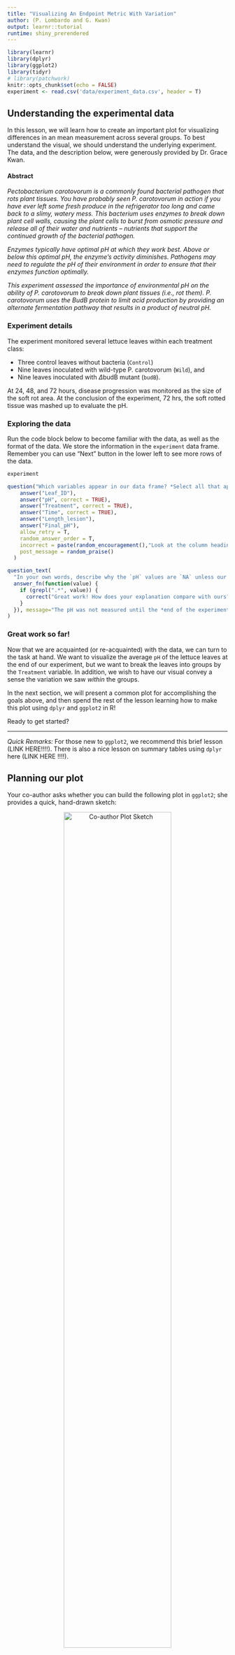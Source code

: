 ```yaml
---
title: "Visualizing An Endpoint Metric With Variation"
author: (P. Lombardo and G. Kwan)
output: learnr::tutorial
runtime: shiny_prerendered
---
```


```r
library(learnr)
library(dplyr)
library(ggplot2)
library(tidyr)
# library(patchwork)
knitr::opts_chunk$set(echo = FALSE)
experiment <- read.csv('data/experiment_data.csv', header = T)
```


## Understanding the experimental data
In this lesson, we will learn how to create an important plot for visualizing differences in an mean measurement across several groups.  To best understand the visual, we should understand the underlying experiment.  The data, and the description below, were generously provided by Dr. Grace Kwan.

#### Abstract

*Pectobacterium carotovorum is a commonly found bacterial pathogen that rots plant tissues. You have probably seen P. carotovorum in action if you have ever left some fresh produce in the refrigerator too long and came back to a slimy, watery mess. This bacterium uses enzymes to break down plant cell walls, causing the plant cells to burst from osmotic pressure and release all of their water and nutrients -- nutrients that support the continued growth of the bacterial pathogen.*

*Enzymes typically have optimal pH at which they work best. Above or below this optimal pH, the enzyme's activity diminishes. Pathogens may need to regulate the pH of their environment in order to ensure that their enzymes function optimally. *

*This experiment assessed the importance of environmental pH on the ability of P. carotovorum to break down plant tissues (i.e., rot them). P. carotovorum uses the BudB protein to limit acid production by providing an alternate fermentation pathway that results in a product of neutral pH.*

### Experiment details
The experiment monitored several lettuce leaves within each treatment class:

* Three control leaves without bacteria (`Control`)
* Nine leaves inoculated with wild-type P. carotovorum (`Wild`), and
* Nine leaves inoculated with $\Delta$budB mutant (`budB`).

At 24, 48, and 72 hours, disease progression was monitored as the size of the soft rot area. At the conclusion of the experiment, 72 hrs, the soft rotted tissue was mashed up to evaluate the pH.


### Exploring the data
Run the code block below to become familiar with the data, as well as the format of the data.  We store the information in the `experiment` data frame. Remember you can use "Next" button in the lower left to see more rows of the data.
```r
experiment
```

```r
question("Which variables appear in our data frame? *Select all that apply.*",
    answer("Leaf_ID"),
    answer("pH", correct = TRUE),
    answer("Treatment", correct = TRUE),
    answer("Time", correct = TRUE),
    answer("Length_lesion"),
    answer("Final_pH"),
    allow_retry = T,
    random_answer_order = T,
    incorrect = paste(random_encouragement(),"Look at the column headings of the data frame after running the code above this question."),
    post_message = random_praise()
  )
```


```r

question_text(
  "In your own words, describe why the `pH` values are `NA` unless our time measurement equals \"72hr\".  Write a sentence before revealing the answer below.<br></br> *Ready to see an explanation?* (***Note***: all responses are marked as correct, so please compare your answer to ours!) <br></br> Submit your sentence to see an example written by us!",
  answer_fn(function(value) {
    if (grepl(".*", value)) {
      correct("Great work! How does your explanation compare with ours?")
    }
  }), message="The pH was not measured until the *end of the experiment*, so only when `Time` equals \"72hr\".  At \"24hr\" or \"48hr\", the measurement value is `NA` to indicate we did not take a measurement at those times."
)

```


### Great work so far!
Now that we are acquainted (or re-acquainted) with the data, we can turn to the task at hand.  We want to visualize the average `pH` of the lettuce leaves at the end of our experiment, but we want to break the leaves into groups by the `Treatment` variable.  In addition, we wish to have our visual convey a sense the variation we saw *within* the groups. 

In the next section, we will present a common plot for accomplishing the goals above, and then spend the rest of the lesson learning how to make this plot using `dplyr` and `ggplot2` in R!

Ready to get started?

***

*Quick Remarks:* For those new to `ggplot2`, we recommend this brief lesson (LINK HERE!!!!).  There is also a nice lesson on summary tables using `dplyr` here (LINK HERE !!!!).


## Planning our plot
Your co-author asks whether you can build the following plot in `ggplot2`; she provides a quick, hand-drawn sketch:

<center><img src="images/plot2draw.jpg" alt="Co-author Plot Sketch" width="70%"></center>

To translate a plot into `ggplot()` code, we start by considering two questions:

1. What aesthetics, `aes()` will we need? 
2. What geometries, `geom_*()`, appear?

### Aesthetics
Getting started with the aesthetics is easiest because our axes will always be part of the aesthetics. Looking at how the axes are labeled, we can surmise:

* `x`: The $x$-axis aesthetic will be our `Treatment` variable, because our group classifications appear as the labels along the axis.
* `y`: The $y$-axis aesthetic is trickier.  Notice it is labeled with ***average*** `pH`.  Average pH is related to, *but not the same as* the `pH` measurement. 

> **Important Idea:** Because the `y` aesthetic reports the average (or mean) pH, we will need to use a data frame that has the average pH per group as a variable (or column).

We can do this by summarizing our `experiment` data frame, but before we jump to this let's continue planning our plot.

### Geometries
Notice that the "content" (loosely speaking, the drawing in the middle of the plot) consists of

* bars (or columns), which represent the average pH. (`geom_bar()` or `geom_col()`)
* error-bars, which give us a sense of the variation *within* the `Treatment` groups. (`geom_errorbar()`)

To correctly plot the `geom_errorbar()`, our data frame would have to include the following for each group:

* `ymin`: the value for the lowest part of the error bar,
* `ymax`: the value for the upper part where the error bar stops.

To determine the start and stop values of the error-bars, we will use a (mean $\pm$ 2*std.dev) approach to determine these values.^[This is inspired by confidence intervals for the population mean based on a sample mean, but the results are unofficial.]

### Keep on going!
Hopefully, the recipe for constructing this plot is starting to take form.  In the remaining sections, we will

1. Prepare a data frame from `experiment` that has the information we need to create the plot; we'll call it `plot_df`.
2. Use `plot_df` to set up the axes and plot the columns;
3. Finish with the error-bars and add some finishing touches (like labels and titles). 

Ready to get plotting?




## Preparing a plotting data frame {data-progressive=TRUE}
Having surveyed the plot we want to build, we can now describe the data frame we would need to use for plotting.  Make sure each of the requirements below make sense to you!

1. Since we are dealing with `pH`, which was only measured at the end of the experiment, we need to `filter()` to only keep rows where `Time` equals "72hr".
2. Because of our axis aesthetics, we need to `group_by()` the `Treatment` variable, and `summarize()` to get the mean `pH` for each group.
3. Since we'll be using `geom_errorbar()`, we also need to add columns (using `mutate()`) for where the error bars will start and stop: mean $\pm$ 2*std.dev.

### Step 1: filtering
Recall that we only want rows where `Time` equals (`==`) the "72hr" mark.  Use the code chunk below, with the `filter` command, to do this and check your work by sifting through the data frame.
```r
experiment %>%
    filter(...)
```
```r
experiment %>%
    filter(Time ...)
```
```r
experiment %>%
    filter(Time == "...")
```
```r
experiment %>%
    filter(Time == "72hr")
```


### Step 2: summarizing by group
Now that we have filtered our data frame, we can begin creating the summary data we need to create our plot.  Since we want to compute summaries for each `Treatment` group, we need to

1. Take our data frame and `group_by()` the `Treatment` variable, then
2. `summarize()` the appropriate variable (`pH`) using `R` functions

In particular, we will need the `mean()` function and the `sd()` function to compute the mean and standard deviation of the `pH` variable.

#### Exercise: summary statistics for pH
Build on the `dplyr` pipe that filters the data frame. Add the appropriate `group_by()` and `summarize()` code to create the summary measurements described above.  Use the following names for these variables: `average_pH` and `std.dev_pH`.

```r
experiment %>% 
    filter(Time=="72hr") %>%
    group_by(...) %>%
    summarize(...)
```
```r
experiment %>% 
    filter(Time=="72hr") %>%
    group_by(Treatment) %>%
    summarize(...)
```
```r
experiment %>% 
    filter(Time=="72hr") %>%
    group_by(Treatment) %>%
    summarize(average_pH = ..., # write your computation
            std.dev_pH = ...   # write your computation
             )
```
```r
experiment %>% 
    filter(Time=="72hr") %>%
    group_by(Treatment) %>%
    summarize(average_pH = mean(pH), # write your computation
            std.dev_pH = sd(pH)   # write your computation
             )
```

### Step 3: adding variables for the error-bars
We are almost done preparing our data for the `ggplot()` we are designing. Our last task is to add to our data frame of summary statistics (mean and std. deviation).  Recall that `mutate(new_var = values)` is our method for creating new variables.  Specifically, we want to add

* `low`: a value for the lower end of our error-bar, created by taking `average_pH - 2*std.dev_pH`; and
* `high`: a value for the lower end of our error-bar, created by taking `average_pH + 2*std.dev_pH`

#### Exercise: adding `low` and `high` variables to our summary table.
Fill in the `mutate()` code below, which we added to our work from the previous two sections.
```r
experiment %>% 
    filter(Time=="72hr") %>%
    group_by(Treatment) %>%
    summarize(average_pH = mean(pH),
            std.dev_pH = sd(pH)) %>%
    mutate(...)
```
```r
experiment %>% 
    filter(Time=="72hr") %>%
    group_by(Treatment) %>%
    summarize(average_pH = mean(pH),
            std.dev_pH = sd(pH)) %>%
    mutate(low = ...,
           high = ...)
```
```r
experiment %>% 
    filter(Time=="72hr") %>%
    group_by(Treatment) %>%
    summarize(average_pH = mean(pH),
            std.dev_pH = sd(pH)) %>%
    mutate(low = average_pH - 2*std.dev_pH,
           high = ...)
```
```r
experiment %>% 
    filter(Time=="72hr") %>%
    group_by(Treatment) %>%
    summarize(average_pH = mean(pH),
            std.dev_pH = sd(pH)) %>%
    mutate(low = average_pH - 2*std.dev_pH,
           high = average_pH + 2*std.dev_pH)
```

### Amazing!
The data frame we created over the three sections contains all the information we need to pass to `ggplot()` in order to create our visual.  In the next two sections, we will build our plot in stages.

Onward!






## Incrementally building our plot {data-progressive=TRUE}
Before continuing, it helps to save the summary data frame we created for plotting purposes.  The code below accomplishes this by adding a `-> plot_df` to the last line of the code. This essentially saves our work under the name `plot_df`, so that we can reference it later.
```
experiment %>% 
    filter(Time=="72hr") %>%
    group_by(Treatment) %>%
    summarize(average_pH = mean(pH),
            std.dev_pH = sd(pH)) %>%
    mutate(low = average_pH - 2*std.dev_pH,
           high = average_pH + 2*std.dev_pH) -> plot_df
```

### Start the plot.
Equipped with `plot_df`, we are ready to start creating out plot.  As a brief reminder, remember our general syntax is 
```
ggplot(data = df_name, 
       aes(x = ..., y = ..., ...))
```
where 

* `df_name` is the data frame from which we pull our information
* `aes()` sets our global aesthetics^[By "global aesthetics," we mean aesthetics that will apply to all the geometries we use.], like `x` for our $x$-axis and `y` for our $y$-axis, and potentially more.

#### Exercise: setting up axes.
Complete the code below to link our plot to `plot_df`, and set the `x` and `y` aesthetics.  Remember we want the treatment group on the $x$-axis and the average pH on the $y$-axis.
```r
experiment %>% 
    filter(Time=="72hr") %>%
    group_by(Treatment) %>%
    summarize(average_pH = mean(pH),
            std.dev_pH = sd(pH)) %>%
    mutate(low = average_pH - 2*std.dev_pH,
           high = average_pH + 2*std.dev_pH) -> plot_df
```

```r
ggplot(data = ...,
       aes(x = ...,
           y = ...))
```
```r
ggplot(data = plot_df,
       aes(x = ...,
           y = ...))
```
```r
ggplot(data = plot_df,
       aes(x = Treatment,
           y = ...))
```
```r
ggplot(data = plot_df,
       aes(x = Treatment,
           y = average_pH))
```

### Exercise: adding the first geometry
Now that the axes are set up, we can add our first geometry.  Remember that the bars in our sketch reflected the average pH of each Treatment group. Our $x$ and $y$ aesthetics are already set up, so we simply need to add the geometry.

In this case, we will use `geom_col()` as our geometry.^[The `geom_bar()` geometry also creates a bar plot, but it is designed specifically to work with categorical data and do aggregation automatically so that you do not need to summarize before sending the data to the ggplot commands.] Add the code below!

```r
# add the geometry to the code below
ggplot(data = plot_df,
       aes(x = Treatment,
           y = average_pH)) 
```
```r
ggplot(data = plot_df,
       aes(x = Treatment,
           y = average_pH)) +
    geom_...
```
```r
ggplot(data = plot_df,
       aes(x = Treatment,
           y = average_pH)) +
    geom_col()
```

### Adding error-bars
To show the variation within each treatment group, let's add the error-bars as prescribed by our `low` and `high` variables in `plot_df`. (Remember these represent (mean $\pm$ 2*std.dev) for the measurements within each group.)

The `geom_errorbar()` geometry requires some new aesthetics to work.  Since we have already set `x` when we created our axes, we need only specify two additional aesthetics to control where the error bars start and stop.  

* `ymin`: determines the bottom of the error bar (we will use `low` from `plot_df`)
* `ymax`: determines the top of the error bar (we will use `high` from `plot_df`)

We will also adjust the *width* of the error bars, because the default width is not good.  We do this by adding `width = ...` outside of the aesthetics, but still inside the error-bar geometry.

#### Exercise. 
Add `geom_errobar(aes(...), width = ...)` to the plot below, and 

* assign the `ymin` and `ymax` aesthetics to the variables `low` and `high`, respectively; and
* provide a value of 0.1 for the width.

This should add nice-looking error bars to our plot.

```r
# add the errobar geometry and the aesthetics
ggplot(data = plot_df,
       aes(x = Treatment,
           y = average_pH)) +
    geom_col()
```
```r
ggplot(data = plot_df,
       aes(x = Treatment,
           y = average_pH)) +
    geom_col()+
    geom_errorbar(aes(ymin=..., ymax =...), width = ...)
```
```r
ggplot(data = plot_df,
       aes(x = Treatment,
           y = average_pH)) +
    geom_col()+
    geom_errorbar(aes(ymin=low, ymax =high), width = ...)
```
```r
ggplot(data = plot_df,
       aes(x = Treatment,
           y = average_pH)) +
    geom_col()+
    geom_errorbar(aes(ymin=low, ymax =high), width = 0.1)
```


### Adding a *fill*-color by Treatment
Suppose we want some color in the plot; specifically, we would like each treatment group to be a different color.

Since the `fill` color will depend on the `Treatment` variable, this is a new aesthetic! As such, it must appear inside `aes()`. While there are many places we can put this aesthetic,^[We could place `fill=Treatment` in with the `x` and `y` aesthetics in the `ggplot(...)` part of this plot] we will put it inside the `geom_col()` part of the plot.

```r
# add the fill aesthetic to the code below
ggplot(data = plot_df,
       aes(x = Treatment,
           y = average_pH)) +
    geom_col(aes( ... ))+
    geom_errorbar(aes(ymin=low, ymax =high), width = 0.1)
```
```r
ggplot(data = plot_df,
       aes(x = Treatment,
           y = average_pH)) +
    geom_col(aes(fill= ... ))+
    geom_errorbar(aes(ymin=low, ymax =high), width = 0.1)
```
```r
ggplot(data = plot_df,
       aes(x = Treatment,
           y = average_pH)) +
    geom_col(aes(fill=Treatment))+
    geom_errorbar(aes(ymin=low, ymax =high), width = 0.1)
```

#### Great work!
We have an excellent working plot right now, and it looks even better than your co-author's drawing (no offense). There are a few tweaks, however, that might make it better.  In the last section, we demonstrate some finishing touches!

Ready to wrap it up?



## Finalizing the plot {data-progressive=TRUE}
Here is our plot so far
```r
experiment %>% 
    filter(Time=="72hr") %>%
    group_by(Treatment) %>%
    summarize(average_pH = mean(pH),
            std.dev_pH = sd(pH)) %>%
    mutate(low = average_pH - 2*std.dev_pH,
           high = average_pH + 2*std.dev_pH) -> plot_df
ggplot(data = plot_df,
       aes(x = Treatment,
           y = average_pH)) +
    geom_col(aes(fill=Treatment))+
    geom_errorbar(aes(ymin=low, ymax =high), width = 0.1)
```

We want to make two modifications:

1. We want better axis labels and a title; specifically, we want 
    * the $y$-axis to be "Average pH" and 
    * a title of "Leaf pH at 72 hours by Treatment."
2. We want the $y$-axis to have markings for every unit of pH (i.e., it should be labeled 0, 1, 2, ...7).

The first modification is straightforward, and simply involves adding `labs()` to the plot with arguments for `y` and `title`.  The second, involves *scaling* one of our aesthetics, namely `y`, which we can accomplish with `scale_y_continuous()`, since pH is measured on a continuous scale.

### Adding axis labels and a title
Let's take care of our labels and title first. Run the code below to see what it does, and then modify the code to provide the appropriate labels and title.
```r
# add the fill aesthetic to the code below
ggplot(data = plot_df,
       aes(x = Treatment,
           y = average_pH)) +
    geom_col(aes( fill=Treatment ))+
    geom_errorbar(aes(ymin=low, ymax =high), width = 0.1)+
    labs(y="new y axis", title = "this is on top")
```
```r
ggplot(data = plot_df,
       aes(x = Treatment,
           y = average_pH)) +
    geom_col(aes( fill=Treatment ))+
    geom_errorbar(aes(ymin=low, ymax =high), width = 0.1)+
    labs(y="Average pH", title = "...")
```
```r
ggplot(data = plot_df,
       aes(x = Treatment,
           y = average_pH)) +
    geom_col(aes( fill=Treatment ))+
    geom_errorbar(aes(ymin=low, ymax =high), width = 0.1)+
    labs(y="Average pH", title = "Leaf pH at 72 hours by Treatment")
```

### Scaling the $y$-axis
When scaling a continuous aesthetic, like `y` which records pH, we use the following
```
scale_y_continuous(breaks = vector_of_labels)
```
The `breaks` argument allows us to choose which labels we want to appear on the axis. However, we do need to provide these as a vector of numbers.  To accomplish this, I recommend using the `seq()` function.  Run the code below to get a sense of how it works.
```r
seq(0, 7, by = 0.5)
```
*What code would give us a vector containing 0, 1, 2, ..., 7?* Use the code-chunk above to figure this out, because you will need it in the next exercise!

#### Exercise: adding $y$-axis labels.
For our last exercise, add the `scale_y_continuous(breaks=...)` code to the plot. Fill in the `...` with the appropriate code to generate a our labels from 0 to 7.
```r
# add the fill aesthetic to the code below
ggplot(data = plot_df,
       aes(x = Treatment,
           y = average_pH)) +
    geom_col(aes( fill=Treatment ))+
    geom_errorbar(aes(ymin=low, ymax =high), width = 0.1)+
    labs(y="Average pH", title = "Leaf pH at 72 hours by Treatment")
```
```r
ggplot(data = plot_df,
       aes(x = Treatment,
           y = average_pH)) +
    geom_col(aes(fill= fill=Treatment ))+
    geom_errorbar(aes(ymin=low, ymax =high), width = 0.1)+
    labs(y="Average pH", title = "Leaf pH at 72 hours by Treatment")+
    scale_y_continuous(breaks = ...)
```
```r
ggplot(data = plot_df,
       aes(x = Treatment,
           y = average_pH)) +
    geom_col(aes(fill= fill=Treatment ))+
    geom_errorbar(aes(ymin=low, ymax =high), width = 0.1)+
    labs(y="Average pH", title = "Leaf pH at 72 hours by Treatment")+
    scale_y_continuous(breaks = seq(...))
```
```r
ggplot(data = plot_df,
       aes(x = Treatment,
           y = average_pH)) +
    geom_col(aes(fill=Treatment))+
    geom_errorbar(aes(ymin=low, ymax =high), width = 0.1)+
    labs(y="Average pH", title = "Leaf pH at 72 hours by Treatment")+
    scale_y_continuous(breaks = seq(0,7,by = 1))
```

***
***

***Excellent work!***

You have created a publication worthy plot of the experiment data.  The next section is a conclusion where we wrap up some of our ideas, offer some alternative plots for this data, and present all the code we generated!

Continue on to review!



## Conclusions
Notes, comments, summaries.

#### Steps for making plot

1. prepare the data frame
2. set up axes and link plotting data
3. add geometries and potentially new aesthetics
4. scale aesthetics
5. add labels

#### More options for this data!
There is always more than one way to visualize data. Here are a few other options that might be decent choices for this experiment and its results.  Code for these plots can be found here (INSERT LINK HERE !!!)

```r
radioButtons("plot_nm","Choose a plot!",
             c("Original Plot" = "p1",
                 "Plot 1" = "p2",
                 "Plot 2" = "p3",
                 "Plot 3" = "p4",
               "Plot 4" = "p5",
               "Plot 5" = "p6"),
             inline=TRUE)
plotOutput("distPlot")
```

```r
# preparing the plot data frame
experiment %>% 
    filter(Time=="72hr")->exp2
experiment %>% 
    filter(Time=="72hr") %>%
    group_by(Treatment) %>%
    summarize(average_pH = mean(pH),
            std.dev_pH = sd(pH)) %>%
     mutate(low = average_pH - 2*std.dev_pH,
           high = average_pH + 2*std.dev_pH) -> plot_df
           
# Creating our plot
g1<-ggplot(data = plot_df,     
       aes(x = Treatment, y = average_pH))+
    geom_col(aes(fill = Treatment))+
    geom_errorbar(aes(ymin = low, ymax = high), width = 0.1)+
    labs(y="Average pH", title = "Leaf pH at 72 hours by Treatment")+
    scale_y_continuous(breaks = seq(0,7,by = 1))
g2<-ggplot(data = plot_df,     
       aes(x = Treatment, y = average_pH))+
    geom_col(aes(fill = Treatment),alpha = .6)+
    geom_errorbar(aes(ymin = low, ymax = high), width = 0.1)+
    labs(y="Average pH", title = "Leaf pH at 72 hours by Treatment")+
    scale_y_continuous(breaks = seq(0,7,by = 1))

p1<-g1 + scale_fill_brewer(palette="Accent")+theme_bw()+labs(title="Adjust color schemes with `brewer`")
p2<-g2 + geom_point(data = exp2,
                    aes(x=Treatment,y=pH,fill=Treatment),
                    position=position_jitter(width=.2),
                    pch = 21)+labs(y="pH",title="Overlay data to visualize individual values in each group",subtitle = "(Columns indicate the mean pH for each group.)")
p3<-ggplot(data = exp2,     
       aes(x = Treatment, y = pH))+
    geom_boxplot()+
    geom_violin(aes(fill = Treatment),alpha = .3,color=NA)+
    labs(y="pH", title = "Mix boxplots and violin plots to see the\ndistributions by treatment group")+
    scale_y_continuous(breaks = seq(0,7,by = 1))+theme_bw()

p4<-ggplot(data = plot_df,     
       aes(x = Treatment, y = average_pH))+
    geom_errorbar(aes(ymin = low, ymax = high,color=Treatment), width = 0.5,linewidth=.7)+
    geom_point(aes(fill = Treatment),pch = 21,size=3)+
    labs(y="Average pH", title = "Confidence intervals only")+
    scale_y_continuous(limits=c(3,7),breaks = seq(3,7,by = 1))+theme_bw()

measurement_type.labs<-c("Lesion Length (mm)","pH")
names(measurement_type.labs)<-c("Lesion.mm","pH")
experiment %>%
    filter(Time=="72hr") %>%
    pivot_longer(
        cols=c("Lesion.mm","pH"),
        names_to="measurement_type",
        values_to="measurements"
    ) %>% 
    ggplot(data = .,
           aes(x = Treatment,
               y=measurements))+
    geom_boxplot(aes(fill=Treatment),alpha=.3,colour=NA)+
    geom_point(alpha=.3, position=position_jitter(width=.2))+
    geom_segment(data = experiment %>%
                    filter(Time=="72hr") %>%
                    pivot_longer(
                        cols=c("Lesion.mm","pH"),
                        names_to="measurement_type",
                        values_to="measurements"
                    ) %>%
                     group_by(measurement_type,Treatment) %>%
                     summarise(meanMeas = mean(measurements)),
                 aes(x = rep(c(2,3,1)-.4,2), xend = rep(c(2,3,1)+.4,2), y = meanMeas, yend=meanMeas,color=Treatment))+
    facet_grid(rows=vars(measurement_type),
               scales="free_y",
               labeller = labeller(measurement_type=measurement_type.labs))+
    labs(y="",title="Comparing endpoint metrics of pH and Lesion length (mm)",
         subtitle="Bars represent means, boxes cover the interquartile range.")+
    theme_bw()+theme(legend.position = "none") -> p5

output$distPlot <- renderPlot({
  if (input$plot_nm=="p1"){
      g1
  } else if (input$plot_nm=="p2"){
      p1
  } else if (input$plot_nm=="p3"){
      p4
  } else if (input$plot_nm=="p4"){
      p2
  } else if (input$plot_nm=="p5"){
      p3
  } else {
      p5
  }
})
```


(PROVIDE GITHUB LINKS TO CODE FOR EACH PLOT)

Links to related exercises and resources.

### All the code together
```
# preparing the plot data frame
experiment %>% 
    # keep only rows at the final time point (i.e., the end)
    filter(Time=="72hr") %>%
    
    # We want summaries for each treatment group, so we
    # group by Treatment
    group_by(Treatment) %>%
    
    # Now we make our summaries, mean and std. deviation
    summarize(average_pH = mean(pH),
            std.dev_pH = sd(pH)) %>%
            
    # We need to add two new variables to control the 
    # start and stop heights of our error-bars.
    mutate(low = average_pH - 2*std.dev_pH,
           high = average_pH + 2*std.dev_pH) -> plot_df
           
    # The ->plot_df saves our work under the name plot_df
    
# Creating our plot
ggplot(data = plot_df,      # link to our plotting data
       # set our axis aesthetics
       aes(x = Treatment, y = average_pH))+
       
    # add the column geometry for the bars, 
    # the fill aesthetic chooses a new color for each 
    # treatment group.
    
    geom_col(aes(fill = Treatment))+
    
    # add the errorbars, using the ymin and ymax aesthetics
    # we use width = 0.1 to adjust the width of the error-bars
    
    geom_errorbar(aes(ymin = low, ymax = high), width = 0.1)+
    
    # add y-axis label and title
    
    labs(y="Average pH", title = "Leaf pH at 72 hours by Treatment")+
    
    # use breaks to define how we want to label the markings
    # on the y-axis
    
    scale_y_continuous(breaks = seq(0,7,by = 1))
    
# All set!
```


